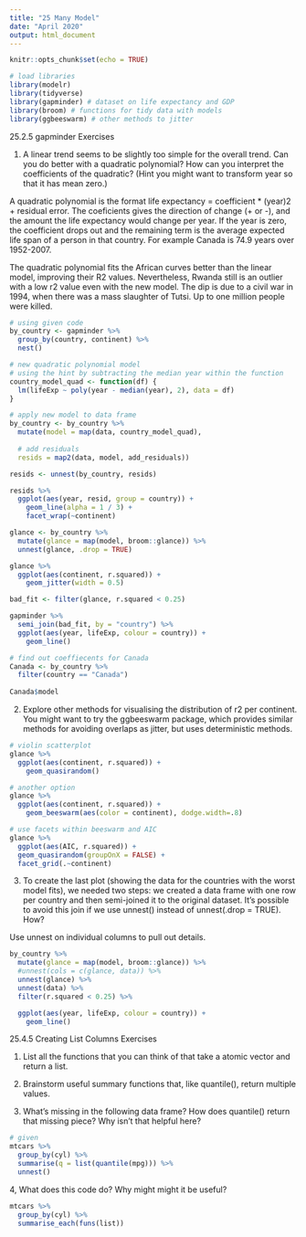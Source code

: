 ```yaml
---
title: "25 Many Model"
date: "April 2020"
output: html_document
---
```


```r
knitr::opts_chunk$set(echo = TRUE)

# load libraries
library(modelr)
library(tidyverse)
library(gapminder) # dataset on life expectancy and GDP
library(broom) # functions for tidy data with models
library(ggbeeswarm) # other methods to jitter

```

25.2.5 gapminder Exercises

1. A linear trend seems to be slightly too simple for the overall trend. Can you do better with a quadratic polynomial? How can you interpret the coefficients of the quadratic? (Hint you might want to transform year so that it has mean zero.)

A quadratic polynomial is the format life expectancy = coefficient * (year)2 + residual error.
The coeficients gives the direction of change (+ or -), and the amount the life expectancy would change per year. If the year is zero, the coefficient drops out and the remaining term is the average expected life span of a person in that country. For example Canada is 74.9 years over 1952-2007. 

The quadratic polynomial fits the African curves better than the linear model, improving their R2 values. Nevertheless, Rwanda still is an outlier with a low r2 value even with the new model. The dip is due to a civil war in 1994, when there was a mass slaughter of Tutsi. Up to one million people were killed.

```r

# using given code
by_country <- gapminder %>% 
  group_by(country, continent) %>% 
  nest()

# new quadratic polynomial model 
# using the hint by subtracting the median year within the function
country_model_quad <- function(df) {
  lm(lifeExp ~ poly(year - median(year), 2), data = df)
}

# apply new model to data frame
by_country <- by_country %>% 
  mutate(model = map(data, country_model_quad),
  
  # add residuals
  resids = map2(data, model, add_residuals))

resids <- unnest(by_country, resids)

resids %>% 
  ggplot(aes(year, resid, group = country)) +
    geom_line(alpha = 1 / 3) + 
    facet_wrap(~continent)

glance <- by_country %>% 
  mutate(glance = map(model, broom::glance)) %>% 
  unnest(glance, .drop = TRUE)

glance %>% 
  ggplot(aes(continent, r.squared)) + 
    geom_jitter(width = 0.5)

bad_fit <- filter(glance, r.squared < 0.25)

gapminder %>% 
  semi_join(bad_fit, by = "country") %>% 
  ggplot(aes(year, lifeExp, colour = country)) +
    geom_line()

# find out coeffiecents for Canada
Canada <- by_country %>%
  filter(country == "Canada")
  
Canada$model

```


2. Explore other methods for visualising the distribution of r2 per continent. You might want to try the ggbeeswarm package, which provides similar methods for avoiding overlaps as jitter, but uses deterministic methods.

```r

# violin scatterplot
glance %>% 
  ggplot(aes(continent, r.squared)) + 
    geom_quasirandom()

# another option
glance %>% 
  ggplot(aes(continent, r.squared)) + 
    geom_beeswarm(aes(color = continent), dodge.width=.8)

# use facets within beeswarm and AIC
glance %>%
  ggplot(aes(AIC, r.squared)) +
  geom_quasirandom(groupOnX = FALSE) +
  facet_grid(.~continent)

```


3. To create the last plot (showing the data for the countries with the worst model fits), we needed two steps: we created a data frame with one row per country and then semi-joined it to the original dataset. It’s possible to avoid this join if we use unnest() instead of unnest(.drop = TRUE). How?

Use unnest on individual columns to pull out details.

```r

by_country %>% 
  mutate(glance = map(model, broom::glance)) %>% 
  #unnest(cols = c(glance, data)) %>%
  unnest(glance) %>%
  unnest(data) %>%
  filter(r.squared < 0.25) %>%

  ggplot(aes(year, lifeExp, colour = country)) +
    geom_line()

```


25.4.5 Creating List Columns Exercises

1. List all the functions that you can think of that take a atomic vector and return a list.

2. Brainstorm useful summary functions that, like quantile(), return multiple values.

3. What’s missing in the following data frame? How does quantile() return that missing piece? Why isn’t that helpful here?

```r
# given
mtcars %>% 
  group_by(cyl) %>% 
  summarise(q = list(quantile(mpg))) %>% 
  unnest()

```

4, What does this code do? Why might might it be useful?

```r
mtcars %>% 
  group_by(cyl) %>% 
  summarise_each(funs(list))

```


